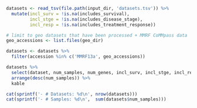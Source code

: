 ```r
datasets <- read_tsv(file.path(input_dir, 'datasets.tsv')) %>%
  mutate(incl_surv = !is.na(includes_survival),
         incl_stge = !is.na(includes_disease_stage),
         incl_resp = !is.na(includes_treatment_response))

# limit to geo datasets that have been processed + MMRF CoMMpass data
geo_accessions <- list.files(geo_dir)

datasets <- datasets %>%
  filter(accession %in% c('MMRF13a', geo_accessions))

datasets %>%
  select(dataset, num_samples, num_genes, incl_surv, incl_stge, incl_resp, disease_stage, accession) %>%
  arrange(desc(num_samples)) %>%
  kable
```

```r
cat(sprintf('- # Datasets: %d\n', nrow(datasets)))
cat(sprintf('- # Samples: %d\n',  sum(datasets$num_samples)))
```


